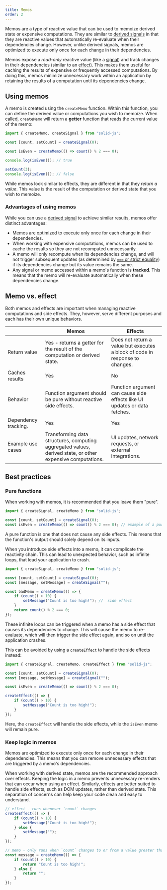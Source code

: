 ```yaml
---
title: Memos
order: 2
---
```


Memos are a type of reactive value that can be used to memoize derived state or expensive computations. They are similar to [derived signals](/concepts/derived-values/derived-signals) in that they are reactive values that automatically re-evaluate when their dependencies change. However, unlike derived signals, memos are optimized to execute only once for each change in their dependencies.

Memos expose a _read-only_ reactive value (like a [signal](/concepts/signals)) and track changes in their dependencies (similar to an [effect](/concepts/effects)). This makes them useful for caching the results of expensive or frequently accessed computations. By doing this, memos minimize unnecessary work within an application by retaining the results of a computation until its dependencies change.

## Using memos

A memo is created using the `createMemo` function. Within this function, you can define the derived value or computations you wish to memoize. When called, `createMemo` will return a **getter** function that reads the current value of the memo:

```jsx
import { createMemo, createSignal } from "solid-js";

const [count, setCount] = createSignal(0);

const isEven = createMemo(() => count() % 2 === 0);

console.log(isEven()); // true

setCount(3);
console.log(isEven()); // false
```

While memos look similar to effects, they are different in that they _return a value_. This value is the result of the computation or derived state that you wish to memoize.

### Advantages of using memos

While you can use a [derived signal](/concepts/derived-values/derived-signals) to achieve similar results, memos offer distinct advantages:

- Memos are optimized to execute only once for each change in their dependencies.
- When working with expensive computations, memos can be used to cache the results so they are not recomputed unnecessarily.
- A memo will only recompute when its dependencies change, and will not trigger subsequent updates (as determined by [`===` or strict equality](https://developer.mozilla.org/en-US/docs/Web/JavaScript/Reference/Operators/Strict_equality)) if its dependencies change but its value remains the same.
- Any signal or memo accessed within a memo's function is **tracked**. This means that the memo will re-evaluate automatically when these dependencies change.

<EraserLink
	href="https://app.eraser.io/workspace/maDvFw5OryuPJOwSLyK9?elements=ACJTLvgPnReEQszYSUwoLw"
	preview="https://app.eraser.io/workspace/maDvFw5OryuPJOwSLyK9/preview?elements=ACJTLvgPnReEQszYSUwoLw&type=embed"
/>

## Memo vs. effect

Both memos and effects are important when managing reactive computations and side effects. They, however, serve different purposes and each has their own unique behaviors.

|  | Memos | Effects |
| --- | --- | --- |
| Return value | Yes - returns a getter for the result of the computation or derived state. | Does not return a value but executes a block of code in response to changes. |
| Caches results | Yes | No |
| Behavior | Function argument should be pure without reactive side effects. | Function argument can cause side effects like UI updates or data fetches. |
| Dependency tracking. | Yes | Yes |
| Example use cases | Transforming data structures, computing aggregated values, derived state, or other expensive computations. | UI updates, network requests, or external integrations. |

## Best practices

### Pure functions

When working with memos, it is recommended that you leave them "pure".

```jsx
import { createSignal, createMemo } from "solid-js";

const [count, setCount] = createSignal(0);
const isEven = createMemo(() => count() % 2 === 0); // example of a pure function
```

A pure function is one that does not cause any side effects. This means that the function's output should solely depend on its inputs.

When you introduce side effects into a memo, it can complicate the reactivity chain. This can lead to unexpected behavior, such as infinite loops, that lead your application to crash.

```jsx
import { createSignal, createMemo } from "solid-js";

const [count, setCount] = createSignal(0);
const [message, setMessage] = createSignal("");

const badMemo = createMemo(() => {
	if (count() > 10) {
		setMessage("Count is too high!"); //  side effect
	}
	return count() % 2 === 0;
});
```

These infinite loops can be triggered when a memo has a side effect that causes its dependencies to change. This will cause the memo to re-evaluate, which will then trigger the side effect again, and so on until the application crashes.

This can be avoided by using a [`createEffect`](/reference/basic-reactivity/create-effect) to handle the side effects instead:

```jsx
import { createSignal, createMemo, createEffect } from "solid-js";

const [count, setCount] = createSignal(0);
const [message, setMessage] = createSignal("");

const isEven = createMemo(() => count() % 2 === 0);

createEffect(() => {
	if (count() > 10) {
		setMessage("Count is too high!");
	}
});
```

Here, the `createEffect` will handle the side effects, while the `isEven` memo will remain pure.

### Keep logic in memos

Memos are optimized to execute only once for each change in their dependencies. This means that you can remove unnecessary effects that are triggered by a memo's dependencies.

When working with derived state, memos are the recommended approach over effects. Keeping the logic in a memo prevents unnecessary re-renders that can occur when using an effect. Similarly, effects are better suited to handle side effects, such as DOM updates, rather than derived state. This separation of concerns can help keep your code clean and easy to understand.

```jsx
// effect - runs whenever `count` changes
createEffect(() => {
	if (count() > 10) {
		setMessage("Count is too high!");
	} else {
		setMessage("");
	}
});

// memo - only runs when `count` changes to or from a value greater than 10
const message = createMemo(() => {
	if (count() > 10) {
		return "Count is too high!";
	} else {
		return "";
	}
});
```
